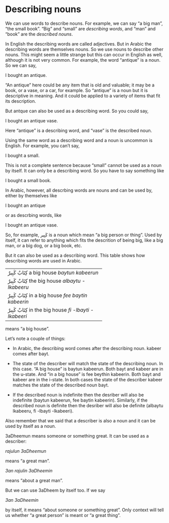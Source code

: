 # Describing nouns

We can use words to describe nouns. For example, we can say "a big man", "the small book". "Big" and "small" are _describing words_, and "man" and "book" are the _described nouns_.

In English the describing words are called adjectives. But in Arabic the describing words are themselves nouns. So we use nouns to describe other nouns. This might seem a little strange but this can occur in English as well, although it is not very common. For example, the word "antique" is a noun. So we can say,

I bought an antique.

"An antique" here could be any item that is old and valuable; it may be a book, or a vase, or a car, for example. So "antique" is a noun but it is descriptive in meaning. And it could be applied to a variety of items that fit its description.

But antque can also be used as a describing word. So you could say,

I bought an antique vase.

Here "antique" is a describing word, and "vase" is the described noun.

Using the same word as a describing word and a noun is uncommon is English. For example, you can't say,

I bought a small.

This is not a complete sentence because "small" cannot be used as a noun by itself. It can only be a describing word. So you have to say something like

I bought a small book.

In Arabic, however, all descrbing words are nouns and can be used by, either by themselves like

I bought an antique

or as descrbing words, like

I bought an antique vase.

So, for example, [كَبِير]{lang=ar dir=rtl} is a noun which mean "a big person or thing". Used by itself, it can refer to anything which fits the descrition of being big, like a big man, or a big dog, or a big book, etc.

But it can also be used as a describing word. This table shows how describing words are used in Arabic.

-------------------------------------------
[كِتَابٌ كَبِيرٌ]{lang=ar dir=rtl}  a big house
_baytun kabeerun_

[كِتَابٌ كَبِيرٌ]{lang=ar dir=rtl}  the big house
_albaytu -lkabeeru_

[كِتَابٌ كَبِيرٌ]{lang=ar dir=rtl}  in a big house
_fee baytin kabeerin_

[كِتَابٌ كَبِيرٌ]{lang=ar dir=rtl}  in the big house
_fi -lbayti -lkabeeri_
-------------------------------------------

means "a big house".

Let's note a couple of things:

+ In Arabic, the describing word comes after the describing noun. kabeer comes after bayt.

+ The state of the describer will match the state of the describing noun. In this case. "A big house" is baytun kabeerun. Both bayt and kabeer are in the u-state. And "in a big house" is fee beythin kabeerin. Both bayt and kabeer are in the i-state. In both cases the state of the describer kabeer matches the state of the described noun bayt.

+ If the described noun is indefinite then the desriber will also be indefinite (baytun kabeerun, fee baytin kabeerin). Similarly, if the described noun is definite then the desriber will also be definite (albaytu lkabeeru, fi -lbayti -lkabeeri).

Also remember that we said that a describer is also a noun and it can be used by itself as a noun.

3aDheemun means someone or something great. It can be used as a describer:

_rajulun 3aDheemun_ 

means "a great man".

_3an rajulin 3aDheemin_ 

means "about a great man".

But we can use 3aDheem by itself too. If we say

_3an 3aDheemin_

by itself, it means "about someone or something great". Only context will tell us whether "a great person" is meant or "a great thing".

